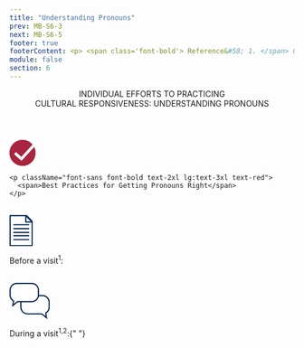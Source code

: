 ```yaml
---
title: "Understanding Pronouns"
prev: MB-S6-3
next: MB-S6-5
footer: true
footerContent: <p> <span class='font-bold'> Reference&#58; 1. </span> Gender identity and pronoun use&#58; a guide for pediatric health care professionals. Boston's Children's Hospital. 2017. Accessed May 20, 2022. https://www.childrenshospital.org/sites/default/files/media_migration/d9874254-a495-45a4-afbb-9ee7096bd4d8.pdf <span class='font-bold'>2.</span> Foster H. Gender Pronouns&#58; A Provider's Guide to Referring to Transgender Patients. February 11, 2019. Accessed May 20, 2022. https://www.prideinpractice.org/articles/transgender-pronouns-guide/</p>
module: false
section: 6
---
```


<Header>
  INDIVIDUAL EFFORTS TO PRACTICING <br />
  CULTURAL RESPONSIVENESS:
  <span className="text-red">UNDERSTANDING PRONOUNS</span>
</Header>
<StickyPicture image="/GettyImages-577945684_FPO_BW.png" secondary>
  <PotatoLayout class="justify-center gap-2">
    <svg id="Correct" xmlns="http://www.w3.org/2000/svg" width="51.149" height="46" viewBox="0 0 51.149 46">
  <g id="Group_17" data-name="Group 17" transform="translate(-4357 -513)">
    <g id="Ellipse_1" data-name="Ellipse 1" transform="translate(4357 513)" fill="#a9253f" stroke="#a9253f" stroke-width="2">
      <circle cx="23" cy="23" r="23" stroke="none"/>
      <circle cx="23" cy="23" r="22" fill="none"/>
    </g>
  </g>
  <path id="Path_19" data-name="Path 19" d="M686.671,6684.44l11.358,10.118,28.274-30.935" transform="translate(-677 -6660.973)" fill="none" stroke="#fff" stroke-width="5"/>
</svg>

    <p className="font-sans font-bold text-2xl lg:text-3xl text-red">
      <span>Best Practices for Getting Pronouns Right</span>
    </p>

  </PotatoLayout>
  <br />
  <DoubleLayout center up>
    <div>
      <svg
        xmlns="http://www.w3.org/2000/svg"
        width="41.283"
        height="55.385"
        viewBox="0 0 41.283 55.385"
      >
        <g
          id="Group_389"
          data-name="Group 389"
          transform="translate(-944.906 -357.4)"
        >
          <path
            id="Path_269"
            data-name="Path 269"
            d="M3599.986-535l11.316,11.316h-11.316Z"
            transform="translate(-2626.213 893.5)"
            fill="none"
            stroke="#0d2c56"
            stroke-linecap="round"
            stroke-linejoin="round"
            stroke-width="2.2"
          />
          <g
            id="Group_362"
            data-name="Group 362"
            transform="translate(946.006 358.5)"
          >
            <g
              id="Group_359"
              data-name="Group 359"
              transform="translate(6.597 16.138)"
            >
              <line
                id="Line_26"
                data-name="Line 26"
                x2="26.228"
                transform="translate(0 19.465)"
                fill="none"
                stroke="#0d2c56"
                stroke-linecap="round"
                stroke-width="2.2"
              />
              <line
                id="Line_27"
                data-name="Line 27"
                x2="26.228"
                transform="translate(0 0)"
                fill="none"
                stroke="#0d2c56"
                stroke-linecap="round"
                stroke-width="2.2"
              />
              <line
                id="Line_28"
                data-name="Line 28"
                x2="26.228"
                transform="translate(0 6.813)"
                fill="none"
                stroke="#0d2c56"
                stroke-linecap="round"
                stroke-width="2.2"
              />
              <line
                id="Line_29"
                data-name="Line 29"
                x2="26.228"
                transform="translate(0 13.625)"
                fill="none"
                stroke="#0d2c56"
                stroke-linecap="round"
                stroke-width="2.2"
              />
              <line
                id="Line_30"
                data-name="Line 30"
                x2="26.228"
                transform="translate(0 26.277)"
                fill="none"
                stroke="#0d2c56"
                stroke-linecap="round"
                stroke-width="2.2"
              />
            </g>
            <path
              id="Path_270"
              data-name="Path 270"
              d="M3546-535h28.971l10.067,10.187v43H3546Z"
              transform="translate(-3546 535)"
              fill="none"
              stroke="#0d2c56"
              stroke-linecap="round"
              stroke-linejoin="round"
              stroke-width="2.2"
            />
          </g>
        </g>
      </svg>
      <br />
      <p className="text-30px text-red font-medium">
        Before a visit<sup>1</sup>:
      </p>
      <br />
      <List
        type="simple"
        fontSize="text-2xl"
        list="Ask for pronouns on an intake form
Inform staff to address each visitor by their pronouns
Add pronouns to your name badge, business card, or email signature"
      />
    </div>
    <div>
      <svg
        xmlns="http://www.w3.org/2000/svg"
        width="71.288"
        height="64.585"
        viewBox="0 0 71.288 64.585"
      >
        <g
          id="Group_363"
          data-name="Group 363"
          transform="translate(-933.856 -592)"
        >
          <g
            id="Union_12"
            data-name="Union 12"
            transform="translate(1005.144 656.585) rotate(180)"
            fill="#fff"
            stroke-linecap="round"
            stroke-linejoin="round"
          >
            <path
              d="M 39.28770065307617 41.95690155029297 L 12.99960041046143 41.95690155029297 C 9.821149826049805 41.95690155029297 6.832930088043213 40.71907043457031 4.585400104522705 38.47143173217773 C 2.337810277938843 36.22372817993164 1.100000143051147 33.23521041870117 1.100000143051147 30.05640029907227 L 1.100000143051147 21.49290084838867 C 1.100000143051147 17.39871025085449 3.165470123291016 13.64136981964111 6.625130176544189 11.44200992584229 L 7.237520217895508 11.05270957946777 L 7.120640277862549 10.33652973175049 L 5.880618095397949 2.738632917404175 L 13.77506065368652 9.336440086364746 L 14.08133029937744 9.592399597167969 L 14.48047065734863 9.592399597167969 L 39.28770065307617 9.592399597167969 C 42.46654891967773 9.592399597167969 45.45505142211914 10.83024024963379 47.70270919799805 13.07789039611816 C 49.95035934448242 15.3255500793457 51.18820190429688 18.31405067443848 51.18820190429688 21.49290084838867 L 51.18820190429688 30.05640029907227 C 51.18820190429688 33.23524856567383 49.95035934448242 36.22375106811523 47.70270919799805 38.47140884399414 C 45.45505142211914 40.71905899047852 42.46654891967773 41.95690155029297 39.28770065307617 41.95690155029297 Z"
              stroke="none"
            />
            <path
              d="M 39.28770065307617 40.85689926147461 C 42.1727294921875 40.85689926147461 44.8849983215332 39.73347854614258 46.92488861083984 37.69358825683594 C 48.96477890014648 35.65370178222656 50.08819961547852 32.94142913818359 50.08819961547852 30.05640029907227 L 50.08819961547852 21.49290084838867 C 50.08819961547852 18.60787010192871 48.96477890014648 15.89560031890869 46.92488861083984 13.85571002960205 C 44.8849983215332 11.81581974029541 42.1727294921875 10.6923999786377 39.28770065307617 10.6923999786377 L 14.48047065734863 10.6923999786377 C 13.96473026275635 10.6923999786377 13.46537971496582 10.51121044158936 13.06965065002441 10.18048000335693 L 7.442124843597412 5.477256298065186 L 8.206270217895508 10.15935039520264 C 8.348080635070801 11.02824020385742 7.958230018615723 11.89799976348877 7.215270042419434 12.37030982971191 C 4.074870109558105 14.36670970916748 2.200000286102295 17.77701950073242 2.200000286102295 21.49290084838867 L 2.200000286102295 30.05640029907227 C 2.200000286102295 32.94139862060547 3.323390245437622 35.65369033813477 5.363230228424072 37.69363021850586 C 7.403000354766846 39.73348999023438 10.11497974395752 40.85689926147461 12.99960041046143 40.85689926147461 L 39.28770065307617 40.85689926147461 M 39.28770065307617 43.05690002441406 L 12.99960041046143 43.05690002441406 C 5.820300102233887 43.05690002441406 1.892089755983761e-07 37.23659896850586 1.892089755983761e-07 30.05640029907227 L 1.892089755983761e-07 21.49290084838867 C 1.892089755983761e-07 16.87512016296387 2.40703010559082 12.82005977630615 6.035000324249268 10.51371002197266 L 4.319100379943848 1.220702827708919e-08 L 14.48047065734863 8.492400169372559 L 39.28770065307617 8.492400169372559 C 46.46789932250977 8.492400169372559 52.28820037841797 14.31270027160645 52.28820037841797 21.49290084838867 L 52.28820037841797 30.05640029907227 C 52.28820037841797 37.23659896850586 46.46789932250977 43.05690002441406 39.28770065307617 43.05690002441406 Z"
              stroke="none"
              fill="#0d2c56"
            />
          </g>
          <g
            id="Union_11"
            data-name="Union 11"
            transform="translate(3556.855 -291)"
            fill="#fff"
            stroke-linecap="round"
            stroke-linejoin="round"
          >
            <path
              d="M -2617.119140625 923.318115234375 L -2615.87890625 915.7202758789062 L -2615.761962890625 915.0040893554688 L -2616.37451171875 914.6148071289062 C -2619.834228515625 912.4153442382812 -2621.899658203125 908.6580200195312 -2621.899658203125 904.5639038085938 L -2621.899658203125 896.0004272460938 C -2621.899658203125 892.8215942382812 -2620.661865234375 889.8331298828125 -2618.414306640625 887.58544921875 C -2616.166748046875 885.3377685546875 -2613.178466796875 884.0999145507812 -2610 884.0999145507812 L -2583.7119140625 884.0999145507812 C -2580.532958984375 884.0999145507812 -2577.544677734375 885.3377685546875 -2575.296875 887.58544921875 C -2573.04931640625 889.8330688476562 -2571.8115234375 892.8215942382812 -2571.8115234375 896.0004272460938 L -2571.8115234375 904.5639038085938 C -2571.8115234375 907.7427368164062 -2573.04931640625 910.7312622070312 -2575.296875 912.9789428710938 C -2577.544677734375 915.2265625 -2580.532958984375 916.4644165039062 -2583.7119140625 916.4644165039062 L -2608.519287109375 916.4644165039062 L -2608.91845703125 916.4644165039062 L -2609.224609375 916.7203369140625 L -2617.119140625 923.318115234375 Z"
              stroke="none"
            />
            <path
              d="M -2615.5576171875 920.5794677734375 L -2609.93017578125 915.8763427734375 C -2609.534423828125 915.5455932617188 -2609.034912109375 915.3643798828125 -2608.519287109375 915.3643798828125 L -2583.7119140625 915.3643798828125 C -2580.826904296875 915.3643798828125 -2578.114501953125 914.240966796875 -2576.07470703125 912.2011108398438 C -2574.034912109375 910.1611938476562 -2572.911376953125 907.4489135742188 -2572.911376953125 904.5639038085938 L -2572.911376953125 896.0004272460938 C -2572.911376953125 893.1154174804688 -2574.034912109375 890.4031372070312 -2576.07470703125 888.36328125 C -2578.11474609375 886.3233642578125 -2580.826904296875 885.199951171875 -2583.7119140625 885.199951171875 L -2610 885.199951171875 C -2612.884765625 885.199951171875 -2615.5966796875 886.3233642578125 -2617.636474609375 888.3632202148438 C -2619.67626953125 890.4031372070312 -2620.7998046875 893.1154174804688 -2620.7998046875 896.0004272460938 L -2620.7998046875 904.5639038085938 C -2620.7998046875 908.2797241210938 -2618.9248046875 911.6900024414062 -2615.784423828125 913.6864624023438 C -2615.041259765625 914.1588134765625 -2614.651611328125 915.028564453125 -2614.793212890625 915.8974609375 L -2615.5576171875 920.5794677734375 M -2618.6806640625 926.0568237304688 L -2616.964599609375 915.5430908203125 C -2620.592529296875 913.2367553710938 -2622.999755859375 909.1817016601562 -2622.999755859375 904.5639038085938 L -2622.999755859375 896.0004272460938 C -2622.999755859375 888.8202514648438 -2617.179443359375 882.9999389648438 -2610 882.9999389648438 L -2583.7119140625 882.9999389648438 C -2576.53173828125 882.9999389648438 -2570.71142578125 888.8202514648438 -2570.71142578125 896.0004272460938 L -2570.71142578125 904.5639038085938 C -2570.71142578125 911.744140625 -2576.53173828125 917.5643920898438 -2583.7119140625 917.5643920898438 L -2608.519287109375 917.5643920898438 L -2618.6806640625 926.0568237304688 Z"
              stroke="none"
              fill="#0d2c56"
            />
          </g>
        </g>
      </svg>
      <br />
      <p className="text-30px text-red font-medium">
        During a visit<sup>1,2</sup>:{" "}
      </p>
      <br />
      <List
        type="simple"
        fontSize="text-2xl"
        list="Introduce yourself using your pronouns
Ask visitors what pronouns they use
Ask if it is okay to use their pronouns in front of others, especially if they are minors
If a pronoun mistake is made, offer an apology and correct yourself"
      />
    </div>
  </DoubleLayout>
</StickyPicture>
